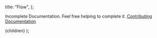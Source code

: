 
  title: "Flow",
};

Incomplete Documentation. Feel free helping to complete it. [Contributing Documentation](/docs/Contributing/documentation)

  <DocLayout meta={meta}>
    <Card>
      <CardContent>{children}</CardContent>
    </Card>
  </DocLayout>
);
